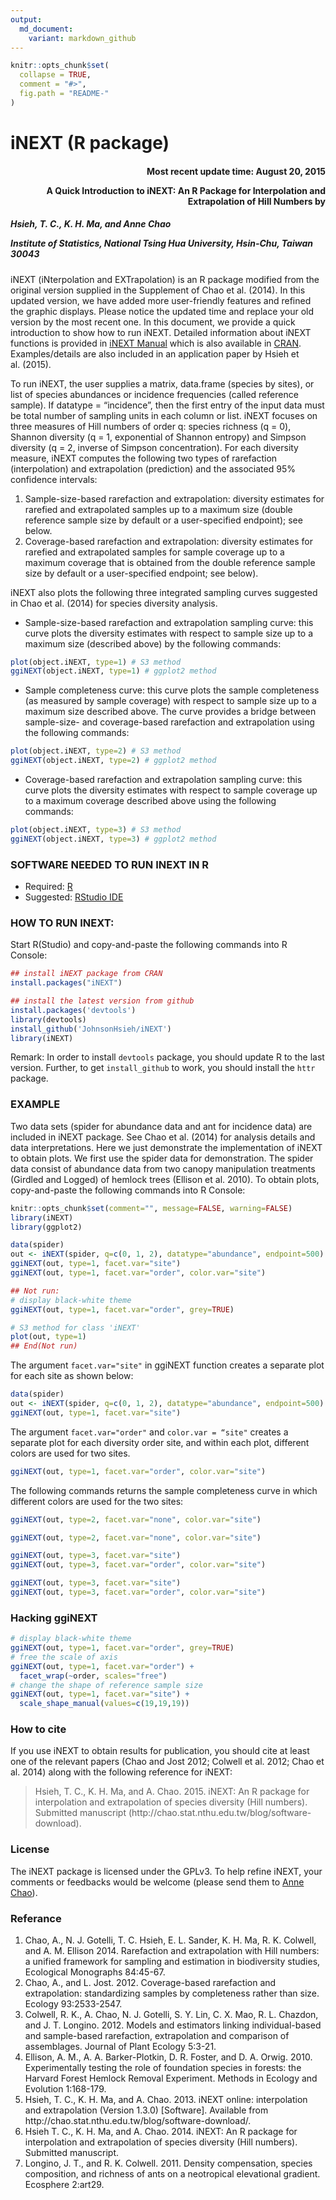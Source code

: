 ```yaml
---
output:
  md_document:
    variant: markdown_github
---
```


<!-- README.md is generated from README.Rmd. Please edit that file -->

```r
knitr::opts_chunk$set(
  collapse = TRUE,
  comment = "#>",
  fig.path = "README-"
)
```

iNEXT (R package)
=====
<h4 style="text-align: right;">Most recent update time: August 20, 2015

A Quick Introduction to iNEXT: An R Package for Interpolation and Extrapolation of Hill Numbers by </h4>

<h5>Hsieh, T. C., K. H. Ma, and Anne Chao

Institute of Statistics, National Tsing Hua University, Hsin-Chu, Taiwan 30043   
</h5>


iNEXT (iNterpolation and EXTrapolation) is an R package modified from the original version supplied in the Supplement of Chao et al. (2014). In this updated version, we have added more user-friendly features and refined the graphic displays. Please notice the updated time and replace your old version by the most recent one. In this document, we provide a quick introduction to show how to run iNEXT. Detailed information about iNEXT functions is provided in [iNEXT Manual](http://chao.stat.nthu.edu.tw/blog/wp-content/uploads/2014/01/iNEXT-manual.pdf) which is also available in [CRAN](cran.r-project.org/web/packages/iNEXT/index.html). Examples/details are also included in an application paper by Hsieh et al. (2015).

To run iNEXT, the user supplies a matrix, data.frame (species by sites), or list of species abundances or incidence frequencies (called reference sample). If datatype = “incidence", then the first entry of the input data must be total number of sampling units in each column or list. iNEXT focuses on three measures of Hill numbers of order q: species richness (q = 0), Shannon diversity (q = 1, exponential of Shannon entropy) and Simpson diversity (q = 2, inverse of Simpson concentration). For each diversity measure, iNEXT computes the following two types of rarefaction (interpolation) and extrapolation (prediction) and the associated 95% confidence intervals:

1. Sample-size-based rarefaction and extrapolation: diversity estimates for rarefied and extrapolated samples up to a maximum size (double reference sample size by default or a user-specified endpoint); see below.
2. Coverage-based rarefaction and extrapolation: diversity estimates for rarefied and extrapolated samples for sample coverage up to a maximum coverage that is obtained from the double reference sample size by default or a user-specified endpoint; see below).

iNEXT also plots the following three integrated sampling curves suggested in Chao et al. (2014) for species diversity analysis.

- Sample-size-based rarefaction and extrapolation sampling curve: this curve plots the diversity estimates with respect to sample size up to a maximum size (described above) by the following commands:

```r
plot(object.iNEXT, type=1) # S3 method
ggiNEXT(object.iNEXT, type=1) # ggplot2 method
```

- Sample completeness curve: this curve plots the sample completeness (as measured by sample coverage) with respect to sample size up to a maximum size described above. The curve provides a bridge between sample-size- and coverage-based rarefaction and extrapolation using the following commands:
```r
plot(object.iNEXT, type=2) # S3 method
ggiNEXT(object.iNEXT, type=2) # ggplot2 method
```

- Coverage-based rarefaction and extrapolation sampling curve: this curve plots the diversity estimates with respect to sample coverage up to a maximum coverage described above using the following commands:

```r
plot(object.iNEXT, type=3) # S3 method
ggiNEXT(object.iNEXT, type=3) # ggplot2 method
```

### SOFTWARE NEEDED TO RUN INEXT IN R

-   Required: [R](http://cran.rstudio.com/)
-   Suggested: [RStudio IDE](http://www.rstudio.com/ide/download/)

### HOW TO RUN INEXT:

Start R(Studio) and copy-and-paste the following commands into R Console:
```r
## install iNEXT package from CRAN
install.packages("iNEXT")

## install the latest version from github
install.packages('devtools')
library(devtools)
install_github('JohnsonHsieh/iNEXT')
library(iNEXT)
```
Remark: In order to install `devtools` package, you should update R to the last version. Further, to get `install_github` to work, you should install the `httr` package.


### EXAMPLE

Two data sets (spider for abundance data and ant for incidence data) are included in iNEXT package. See Chao et al. (2014) for analysis details and data interpretations. Here we just demonstrate the implementation of iNEXT to obtain plots. We first use the spider data for demonstration. The spider data consist of abundance data from two canopy manipulation treatments (Girdled and Logged) of hemlock trees (Ellison et al. 2010). To obtain plots, copy-and-paste the following commands into R Console:

```r
knitr::opts_chunk$set(comment="", message=FALSE, warning=FALSE)
library(iNEXT)
library(ggplot2)
```

```r
data(spider)
out <- iNEXT(spider, q=c(0, 1, 2), datatype="abundance", endpoint=500)
ggiNEXT(out, type=1, facet.var="site")
ggiNEXT(out, type=1, facet.var="order", color.var="site")

## Not run:
# display black-white theme
ggiNEXT(out, type=1, facet.var="order", grey=TRUE)

# S3 method for class 'iNEXT'
plot(out, type=1)
## End(Not run)
```
The argument `facet.var="site"` in ggiNEXT function creates a separate plot for each site   as shown below:

```r
data(spider)
out <- iNEXT(spider, q=c(0, 1, 2), datatype="abundance", endpoint=500)
ggiNEXT(out, type=1, facet.var="site")
```

The argument `facet.var="order"`  and `color.var = “site"` creates a separate plot for each diversity order site, and within each plot, different colors are used for two sites. 

```r
ggiNEXT(out, type=1, facet.var="order", color.var="site")
```

The following commands returns the sample completeness curve in which different colors are used for the two sites:

```r
ggiNEXT(out, type=2, facet.var="none", color.var="site")
```
```r
ggiNEXT(out, type=2, facet.var="none", color.var="site")
```

```r
ggiNEXT(out, type=3, facet.var="site")
ggiNEXT(out, type=3, facet.var="order", color.var="site")
```
```r
ggiNEXT(out, type=3, facet.var="site")
ggiNEXT(out, type=3, facet.var="order", color.var="site")

```



### Hacking ggiNEXT
```r
# display black-white theme
ggiNEXT(out, type=1, facet.var="order", grey=TRUE)
# free the scale of axis
ggiNEXT(out, type=1, facet.var="order") + 
  facet_wrap(~order, scales="free")
# change the shape of reference sample size
ggiNEXT(out, type=1, facet.var="site") + 
  scale_shape_manual(values=c(19,19,19))
```


### How to cite

If you use iNEXT to obtain results for publication, you should cite at least one of the relevant papers (Chao and Jost 2012; Colwell et al. 2012; Chao et al. 2014) along with the following reference for iNEXT:

> Hsieh, T. C., K. H. Ma, and A. Chao. 2015. iNEXT: An R package for interpolation and extrapolation of species diversity (Hill numbers). Submitted manuscript (http://chao.stat.nthu.edu.tw/blog/software-download).


### License

The iNEXT package is licensed under the GPLv3. To help refine iNEXT, your comments or feedbacks would be welcome (please send them to [Anne Chao](chao@stat.nthu.edu.tw)).

### Referance

1. Chao, A., N. J. Gotelli, T. C. Hsieh, E. L. Sander, K. H. Ma, R. K. Colwell, and A. M. Ellison 2014. Rarefaction and extrapolation with Hill numbers: a unified framework for sampling and estimation in biodiversity studies, Ecological Monographs 84:45-67.
2. Chao, A., and L. Jost. 2012. Coverage-based rarefaction and extrapolation: standardizing samples by completeness rather than size. Ecology 93:2533-2547.
3. Colwell, R. K., A. Chao, N. J. Gotelli, S. Y. Lin, C. X. Mao, R. L. Chazdon, and J. T. Longino. 2012. Models and estimators linking individual-based and sample-based rarefaction, extrapolation and comparison of assemblages. Journal of Plant Ecology 5:3-21.
4. Ellison, A. M., A. A. Barker-Plotkin, D. R. Foster, and D. A. Orwig. 2010. Experimentally testing the role of foundation species in forests: the Harvard Forest Hemlock Removal Experiment. Methods in Ecology and Evolution 1:168-179.
5. Hsieh, T. C., K. H. Ma, and A. Chao. 2013. iNEXT online: interpolation and extrapolation (Version 1.3.0) [Software]. Available from http://chao.stat.nthu.edu.tw/blog/software-download/.
6. Hsieh T. C., K. H. Ma, and A. Chao. 2014. iNEXT: An R package for interpolation and extrapolation of species diversity (Hill numbers). Submitted manuscript.
7. Longino, J. T., and R. K. Colwell. 2011. Density compensation, species composition, and richness of ants on a neotropical elevational gradient. Ecosphere 2:art29.